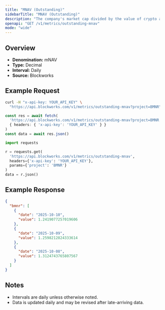```yaml
---
title: "MNAV (Outstanding)"
sidebarTitle: "MNAV (Outstanding)"
description: "The company's market cap divided by the value of crypto asset holdings. Often called Basic mNAV, it is the most simplistic way to track the multiple the company trades at relative to its crypto assets held. This figure can be calculated using both the market cap and the enterprise value. Some Companies may hold a considerable amount of cash that has not yet been deployed into crypto, which the Enterprise Value calculation highlights."
openapi: "GET /v1/metrics/outstanding-mnav"
mode: "wide"
---
```


## Overview

- **Denomination:** mNAV
- **Type:** Decimal
- **Interval:** Daily
- **Source:** Blockworks

## Example Request

<CodeGroup>

```bash cURL
curl -H "x-api-key: YOUR_API_KEY" \
  "https://api.blockworks.com/v1/metrics/outstanding-mnav?project=BMNR"
```

```typescript TypeScript
const res = await fetch(
  'https://api.blockworks.com/v1/metrics/outstanding-mnav?project=BMNR',
  { headers: { 'x-api-key': 'YOUR_API_KEY' } }
)
const data = await res.json()
```

```python Python
import requests

r = requests.get(
  'https://api.blockworks.com/v1/metrics/outstanding-mnav',
  headers={'x-api-key': 'YOUR_API_KEY'},
  params={'project': 'BMNR'}
)
data = r.json()
```

</CodeGroup>

## Example Response

```json
{
  "bmnr": [
    {
      "date": "2025-10-10",
      "value": 1.2419077257019606
    },
    {
      "date": "2025-10-09",
      "value": 1.2598212824333614
    },
    {
      "date": "2025-10-08",
      "value": 1.3124743765807567
    }
  ]
}
```

## Notes
- Intervals are daily unless otherwise noted.
- Data is updated daily and may be revised after late-arriving data.